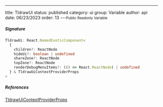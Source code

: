 ---
title: TldrawUi
status: published
category: ui
group: Variable
author: api
date: 06/23/2023
order: 13
---<Small>Public Readonly Variable</Small>




##### Signature


```ts
TldrawUi: React.NamedExoticComponent<
  {
    children?: ReactNode
    hideUi?: boolean | undefined
    shareZone?: ReactNode
    topZone?: ReactNode
    renderDebugMenuItems?: (() => React.ReactNode) | undefined
  } & TldrawUiContextProviderProps
>
```

##### References

[TldrawUiContextProviderProps](/gen/ui/TldrawUiContextProviderProps-interface)

